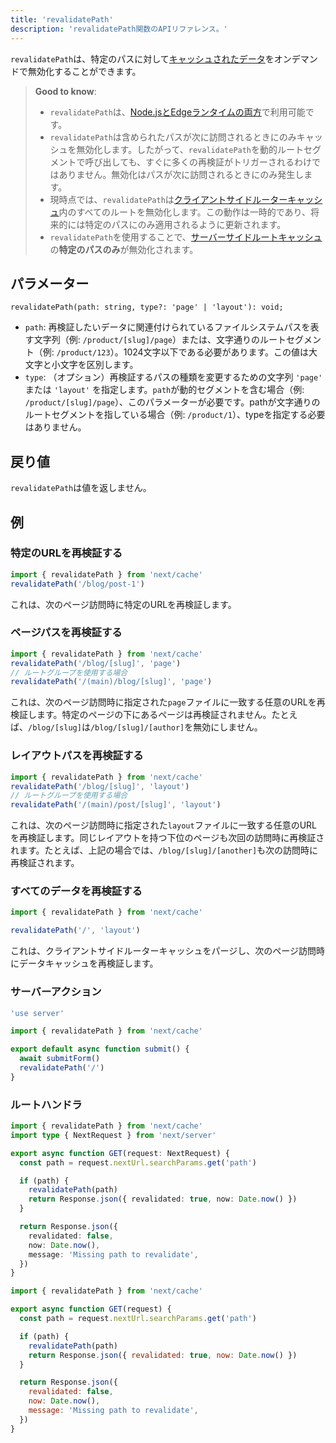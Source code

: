 ```yaml
---
title: 'revalidatePath'
description: 'revalidatePath関数のAPIリファレンス。'
---
```


`revalidatePath`は、特定のパスに対して[キャッシュされたデータ](/docs/app/building-your-application/caching)をオンデマンドで無効化することができます。

> **Good to know**:
>
> - `revalidatePath`は、[Node.jsとEdgeランタイムの両方](/docs/app/building-your-application/rendering/edge-and-nodejs-runtimes)で利用可能です。
> - `revalidatePath`は含められたパスが次に訪問されるときにのみキャッシュを無効化します。したがって、`revalidatePath`を動的ルートセグメントで呼び出しても、すぐに多くの再検証がトリガーされるわけではありません。無効化はパスが次に訪問されるときにのみ発生します。
> - 現時点では、`revalidatePath`は[クライアントサイドルーターキャッシュ](/docs/app/building-your-application/caching#client-side-router-cache)内のすべてのルートを無効化します。この動作は一時的であり、将来的には特定のパスにのみ適用されるように更新されます。
> - `revalidatePath`を使用することで、[サーバーサイドルートキャッシュ](/docs/app/building-your-application/caching#full-route-cache)の**特定のパスのみ**が無効化されます。

## パラメーター

```tsx
revalidatePath(path: string, type?: 'page' | 'layout'): void;
```

- `path`: 再検証したいデータに関連付けられているファイルシステムパスを表す文字列（例: `/product/[slug]/page`）または、文字通りのルートセグメント（例: `/product/123`）。1024文字以下である必要があります。この値は大文字と小文字を区別します。
- `type`: （オプション）再検証するパスの種類を変更するための文字列 `'page'` または `'layout'` を指定します。`path`が動的セグメントを含む場合（例: `/product/[slug]/page`）、このパラメーターが必要です。pathが文字通りのルートセグメントを指している場合（例: `/product/1`）、typeを指定する必要はありません。

## 戻り値

`revalidatePath`は値を返しません。

## 例

### 特定のURLを再検証する

```ts
import { revalidatePath } from 'next/cache'
revalidatePath('/blog/post-1')
```

これは、次のページ訪問時に特定のURLを再検証します。

### ページパスを再検証する

```ts
import { revalidatePath } from 'next/cache'
revalidatePath('/blog/[slug]', 'page')
// ルートグループを使用する場合
revalidatePath('/(main)/blog/[slug]', 'page')
```

これは、次のページ訪問時に指定された`page`ファイルに一致する任意のURLを再検証します。特定のページの下にあるページは再検証されません。たとえば、`/blog/[slug]`は`/blog/[slug]/[author]`を無効にしません。

### レイアウトパスを再検証する

```ts
import { revalidatePath } from 'next/cache'
revalidatePath('/blog/[slug]', 'layout')
// ルートグループを使用する場合
revalidatePath('/(main)/post/[slug]', 'layout')
```

これは、次のページ訪問時に指定された`layout`ファイルに一致する任意のURLを再検証します。同じレイアウトを持つ下位のページも次回の訪問時に再検証されます。たとえば、上記の場合では、`/blog/[slug]/[another]`も次の訪問時に再検証されます。

### すべてのデータを再検証する

```ts
import { revalidatePath } from 'next/cache'

revalidatePath('/', 'layout')
```

これは、クライアントサイドルーターキャッシュをパージし、次のページ訪問時にデータキャッシュを再検証します。

### サーバーアクション
<Tabs>
<TabItem value="ts" label="TypeScript">

```ts title="app/actions.ts" switcher
'use server'

import { revalidatePath } from 'next/cache'

export default async function submit() {
  await submitForm()
  revalidatePath('/')
}
```
</TabItem>
</Tabs>


### ルートハンドラ

<Tabs>
<TabItem value="ts" label="TypeScript">

```ts title="app/api/revalidate/route.ts" switcher
import { revalidatePath } from 'next/cache'
import type { NextRequest } from 'next/server'

export async function GET(request: NextRequest) {
  const path = request.nextUrl.searchParams.get('path')

  if (path) {
    revalidatePath(path)
    return Response.json({ revalidated: true, now: Date.now() })
  }

  return Response.json({
    revalidated: false,
    now: Date.now(),
    message: 'Missing path to revalidate',
  })
}
```
</TabItem>
<TabItem value="js" label="JavaScript">

```js title="app/api/revalidate/route.js" switcher
import { revalidatePath } from 'next/cache'

export async function GET(request) {
  const path = request.nextUrl.searchParams.get('path')

  if (path) {
    revalidatePath(path)
    return Response.json({ revalidated: true, now: Date.now() })
  }

  return Response.json({
    revalidated: false,
    now: Date.now(),
    message: 'Missing path to revalidate',
  })
}
```
</TabItem>
</Tabs>
